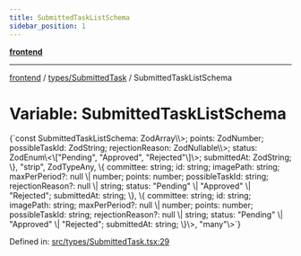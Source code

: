 ```yaml
---
title: SubmittedTaskListSchema
sidebar_position: 1
---
```



[**frontend**](../../..)

***

[frontend](../../..) / [types/SubmittedTask](..) / SubmittedTaskListSchema

# Variable: SubmittedTaskListSchema

<CodeBlock language="ts">
{`const SubmittedTaskListSchema: ZodArray\<ZodObject\<\{ committee: ZodString; id: ZodString; imagePath: ZodString; maxPerPeriod: ZodNullable\<ZodOptional\<ZodNumber\>\>; points: ZodNumber; possibleTaskId: ZodString; rejectionReason: ZodNullable\<ZodOptional\<ZodString\>\>; status: ZodEnum\<\["Pending", "Approved", "Rejected"\]\>; submittedAt: ZodString; \}, "strip", ZodTypeAny, \{ committee: string; id: string; imagePath: string; maxPerPeriod?: null \| number; points: number; possibleTaskId: string; rejectionReason?: null \| string; status: "Pending" \| "Approved" \| "Rejected"; submittedAt: string; \}, \{ committee: string; id: string; imagePath: string; maxPerPeriod?: null \| number; points: number; possibleTaskId: string; rejectionReason?: null \| string; status: "Pending" \| "Approved" \| "Rejected"; submittedAt: string; \}\>, "many"\>`}
</CodeBlock>

Defined in: [src/types/SubmittedTask.tsx:29](https://github.com/svsticky/CommitteeClash/blob/8a31d8fc8422df670b3b4cb3b5fd558ecdeabb90/frontend/src/types/SubmittedTask.tsx#L29)
